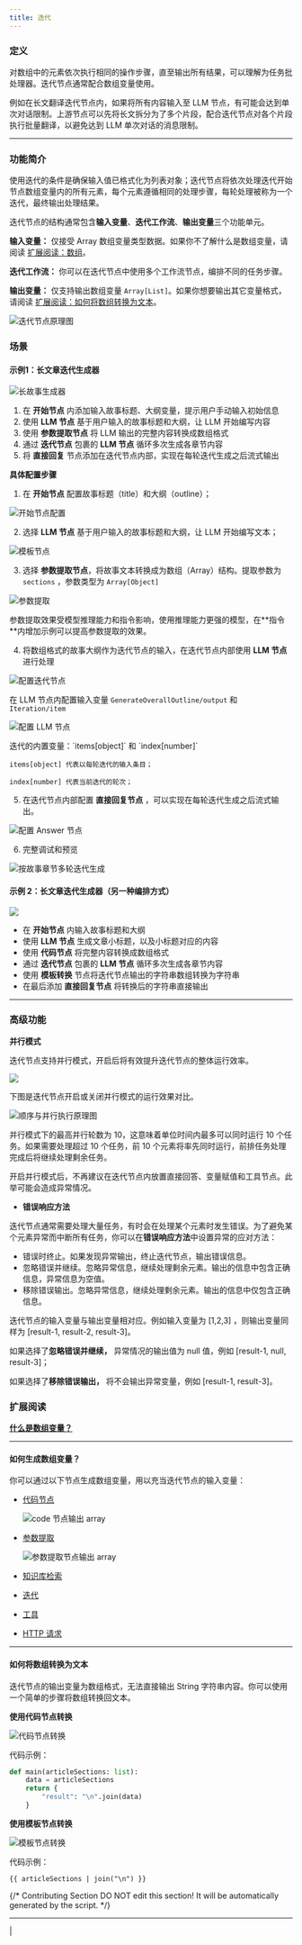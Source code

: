```yaml
---
title: 迭代
---
```


### 定义

对数组中的元素依次执行相同的操作步骤，直至输出所有结果，可以理解为任务批处理器。迭代节点通常配合数组变量使用。

例如在长文翻译迭代节点内，如果将所有内容输入至 LLM 节点，有可能会达到单次对话限制。上游节点可以先将长文拆分为了多个片段，配合迭代节点对各个片段执行批量翻译，以避免达到 LLM 单次对话的消息限制。

***

### 功能简介

使用迭代的条件是确保输入值已格式化为列表对象；迭代节点将依次处理迭代开始节点数组变量内的所有元素，每个元素遵循相同的处理步骤，每轮处理被称为一个迭代，最终输出处理结果。

迭代节点的结构通常包含**输入变量**、**迭代工作流**、**输出变量**三个功能单元。

**输入变量：** 仅接受 Array 数组变量类型数据。如果你不了解什么是数组变量，请阅读 [扩展阅读：数组](../../../learn-more/extended-reading/what-is-array-variable)。

**迭代工作流：** 你可以在迭代节点中使用多个工作流节点，编排不同的任务步骤。

**输出变量：** 仅支持输出数组变量 `Array[List]`。如果你想要输出其它变量格式，请阅读 [扩展阅读：如何将数组转换为文本](#如何将数组转换为文本)。

![迭代节点原理图](https://assets-docs.dify.ai/dify-enterprise-mintlify/zh_CN/guides/workflow/node/2b26dc5f5b088304b65190e14f58423a.png)

### 场景

#### **示例1：长文章迭代生成器**

![长故事生成器](https://assets-docs.dify.ai/dify-enterprise-mintlify/zh_CN/guides/workflow/node/91091e9c5297944edb57f509a7294714.png)

1. 在 **开始节点** 内添加输入故事标题、大纲变量，提示用户手动输入初始信息
2. 使用 **LLM 节点** 基于用户输入的故事标题和大纲，让 LLM 开始编写内容
3. 使用 **参数提取节点** 将 LLM 输出的完整内容转换成数组格式
4. 通过 **迭代节点** 包裹的 **LLM 节点** 循环多次生成各章节内容
5. 将 **直接回复** 节点添加在迭代节点内部，实现在每轮迭代生成之后流式输出

**具体配置步骤**

1. 在 **开始节点** 配置故事标题（title）和大纲（outline）；

![开始节点配置](https://assets-docs.dify.ai/dify-enterprise-mintlify/zh_CN/guides/workflow/node/1b371ec3fc8a97831745e530fe8ad50f.png)

2. 选择 **LLM 节点** 基于用户输入的故事标题和大纲，让 LLM 开始编写文本；

![模板节点](https://assets-docs.dify.ai/dify-enterprise-mintlify/zh_CN/guides/workflow/node/55e2b509c4a7b271a71156dc677e6fb8.png)

3. 选择 **参数提取节点**，将故事文本转换成为数组（Array）结构。提取参数为 `sections` ，参数类型为 `Array[Object]`

![参数提取](https://assets-docs.dify.ai/dify-enterprise-mintlify/zh_CN/guides/workflow/node/89419f8b96db401014ca399e931e61d0.png)

<Info>
参数提取效果受模型推理能力和指令影响，使用推理能力更强的模型，在**指令**内增加示例可以提高参数提取的效果。
</Info>

4. 将数组格式的故事大纲作为迭代节点的输入，在迭代节点内部使用 **LLM 节点** 进行处理

![配置迭代节点](https://assets-docs.dify.ai/dify-enterprise-mintlify/zh_CN/guides/workflow/node/eb7735d04b1cb6a6ebde76fe7f0da701.png)

在 LLM 节点内配置输入变量 `GenerateOverallOutline/output` 和 `Iteration/item`

![配置 LLM 节点](https://assets-docs.dify.ai/dify-enterprise-mintlify/zh_CN/guides/workflow/node/fe17ddf24ec1689be1ab72200804ed0c.png)

<Info>
迭代的内置变量：`items[object]` 和 `index[number]`

`items[object] 代表以每轮迭代的输入条目；`

`index[number] 代表当前迭代的轮次；`
</Info>

5. 在迭代节点内部配置 **直接回复节点** ，可以实现在每轮迭代生成之后流式输出。

![配置 Answer 节点](https://assets-docs.dify.ai/dify-enterprise-mintlify/zh_CN/guides/workflow/node/17fe8533d1649d541e47390db2d1cf92.png)

6. 完整调试和预览

![按故事章节多轮迭代生成](https://assets-docs.dify.ai/dify-enterprise-mintlify/zh_CN/guides/workflow/node/a032a01e49387e7bdc2e0038aa3650b3.png)

#### **示例 2：长文章迭代生成器（另一种编排方式）**

![](https://assets-docs.dify.ai/dify-enterprise-mintlify/zh_CN/guides/workflow/node/6378e5eb85ce9760d7ef642ea555b268.png)

* 在 **开始节点** 内输入故事标题和大纲
* 使用 **LLM 节点** 生成文章小标题，以及小标题对应的内容
* 使用 **代码节点** 将完整内容转换成数组格式
* 通过 **迭代节点** 包裹的 **LLM 节点** 循环多次生成各章节内容
* 使用 **模板转换** 节点将迭代节点输出的字符串数组转换为字符串
* 在最后添加 **直接回复节点** 将转换后的字符串直接输出

***

### 高级功能

**并行模式**

迭代节点支持并行模式，开启后将有效提升迭代节点的整体运行效率。

![](https://assets-docs.dify.ai/dify-enterprise-mintlify/zh_CN/guides/workflow/node/d412f5048cd544b90b829662f64f9593.png)

下图是迭代节点开启或关闭并行模式的运行效果对比。

![顺序与并行执行原理图](https://assets-docs.dify.ai/dify-enterprise-mintlify/zh_CN/guides/workflow/node/adbc49bfb14e0de6d1a72ccccc30cdd0.png)

并行模式下的最高并行轮数为 10，这意味着单位时间内最多可以同时运行 10 个任务。如果需要处理超过  10 个任务，前 10 个元素将率先同时运行，前排任务处理完成后将继续处理剩余任务。

<Info>
开启并行模式后，不再建议在迭代节点内放置直接回答、变量赋值和工具节点。此举可能会造成异常情况。
</Info>

* **错误响应方法**

迭代节点通常需要处理大量任务，有时会在处理某个元素时发生错误。为了避免某个元素异常而中断所有任务，你可以在**错误响应方法**中设置异常的应对方法：

* 错误时终止。如果发现异常输出，终止迭代节点，输出错误信息。
* 忽略错误并继续。忽略异常信息，继续处理剩余元素。输出的信息中包含正确信息，异常信息为空值。
* 移除错误输出。忽略异常信息，继续处理剩余元素。输出的信息中仅包含正确信息。

迭代节点的输入变量与输出变量相对应。例如输入变量为 \[1,2,3] ，则输出变量同样为 \[result-1, result-2, result-3]。

如果选择了**忽略错误并继续，** 异常情况的输出值为 null 值，例如 \[result-1, null, result-3]；

如果选择了**移除错误输出，** 将不会输出异常变量，例如 \[result-1, result-3]。

### 扩展阅读

[**什么是数组变量？**](../../../learn-more/extended-reading/what-is-array-variable)

***

#### 如何生成数组变量？

你可以通过以下节点生成数组变量，用以充当迭代节点的输入变量：

*   [代码节点](code)

    ![code 节点输出 array](https://assets-docs.dify.ai/dify-enterprise-mintlify/zh_CN/guides/workflow/node/2faff6c41d45191307296a52a406b776.png)
*   [参数提取](parameter-extractor)

    ![参数提取节点输出 array](https://assets-docs.dify.ai/dify-enterprise-mintlify/zh_CN/guides/workflow/node/66ec57db7558ca372fe847834e201a52.png)
* [知识库检索](knowledge-retrieval)
* [迭代](iteration)
* [工具](tools)
* [HTTP 请求](http-request)

***

#### 如何将数组转换为文本

迭代节点的输出变量为数组格式，无法直接输出 String 字符串内容。你可以使用一个简单的步骤将数组转换回文本。

**使用代码节点转换**

![代码节点转换](https://assets-docs.dify.ai/dify-enterprise-mintlify/zh_CN/guides/workflow/node/d6a2ca50f2484eedea2ff7ca5efb2bb5.png)

代码示例：

```python
def main(articleSections: list):
    data = articleSections
    return {
        "result": "\n".join(data)
    }
```

**使用模板节点转换**

![模板节点转换](https://assets-docs.dify.ai/dify-enterprise-mintlify/zh_CN/guides/workflow/node/ebc414466340c323d2eb1b6c7056360d.png)

代码示例：

```django
{{ articleSections | join("\n") }}
```

{/*
Contributing Section
DO NOT edit this section!
It will be automatically generated by the script.
*/}

---

[  ](https://github.com/langgenius/dify-docs/edit/main/zh-hans/guides/workflow/node/iteration.mdx) | [  ](https://github.com/langgenius/dify-docs/issues/new?template=docs.yml)

